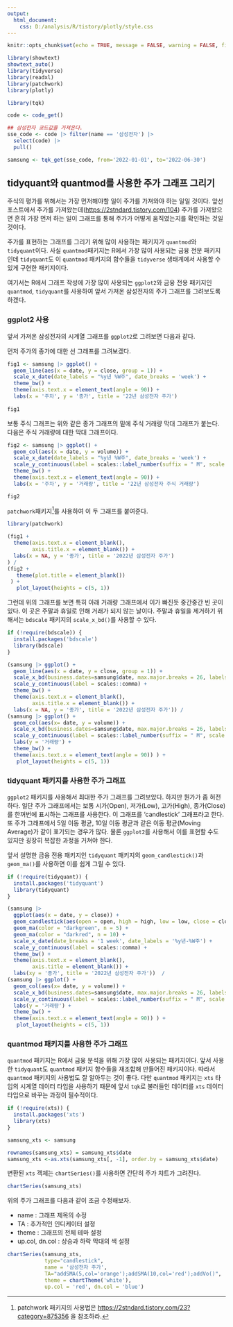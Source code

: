 ```yaml
---
output:
  html_document:
    css: D:/analysis/R/tistory/plotly/style.css
---
```


```r
knitr::opts_chunk$set(echo = TRUE, message = FALSE, warning = FALSE, fig.width = 6.5)

library(showtext)
showtext_auto()
library(tidyverse)
library(readxl)
library(patchwork)
library(plotly)

library(tqk)

code <- code_get()

## 삼성전자 코드값을 가져온다. 
sse_code <- code |> filter(name == '삼성전자') |>
  select(code) |> 
  pull()

samsung <- tqk_get(sse_code, from='2022-01-01', to='2022-06-30')
```

## tidyquant와 quantmod를 사용한 주가 그래프 그리기

주식의 평가를 위해서는 가장 먼저해야할 일이 주가를 가져와야 하는 일일 것이다. 앞선 포스트에서 주가를 가져왔는데(<https://2stndard.tistory.com/104>) 주가를 가져왔으면 흔히 가장 먼저 하는 일이 그래프를 통해 주가가 어떻게 움직였는지를 확인하는 것일 것이다.

주가를 표현하는 그래프를 그리기 위해 많이 사용하는 패키지가 `quantmod`와 `tidyquant`이다. 사실 `quantmod`패키지는 R에서 가장 많이 사용되는 금융 전문 패키지인데 `tidyquant`도 이 `quantmod` 패키지의 함수들을 `tidyverse` 생태계에서 사용할 수 있게 구현한 패키지이다.

여기서는 R에서 그래프 작성에 가장 많이 사용되는 `ggplot2`와 금융 전용 패키지인 `quantmod`, `tidyquant`를 사용하여 앞서 가져온 삼성전자의 주가 그래프를 그려보도록 하겠다.

### ggplot2 사용

앞서 가져온 삼성전자의 시계열 그래프를 `ggplot2`로 그려보면 다음과 같다.

먼저 주가의 종가에 대한 선 그래프를 그려보겠다.

```r
fig1 <- samsung |> ggplot() +
  geom_line(aes(x = date, y = close, group = 1)) +
  scale_x_date(date_labels = "%y년 %W주", date_breaks = 'week') + 
  theme_bw() +
  theme(axis.text.x = element_text(angle = 90)) + 
  labs(x = '주차', y = '종가', title = '22년 삼성전자 주가')
  
fig1
```

보통 주식 그래프는 위와 같은 종가 그래프의 밑에 주식 거래량 막대 그래프가 붙는다. 다음은 주식 거래량에 대한 막대 그래프이다.

```r
fig2 <- samsung |> ggplot() +
  geom_col(aes(x = date, y = volume)) +
  scale_x_date(date_labels = "%y년 %W주", date_breaks = 'week') + 
  scale_y_continuous(label = scales::label_number(suffix = " M", scale = 1e-6)) +
  theme_bw() +
  theme(axis.text.x = element_text(angle = 90)) + 
  labs(x = '주차', y = '거래량', title = '22년 삼성전자 주식 거래량')

fig2
```

`patchwork`패키지[^1]를 사용하여 이 두 그래프를 붙여준다.

[^1]: patchwork 패키지의 사용법은 [https://2stndard.tistory.com/23?category=875356](https://2stndard.tistory.com/23?category=875356) 을 참조하라.

```r
library(patchwork)

(fig1 + 
  theme(axis.text.x = element_blank(), 
        axis.title.x = element_blank()) +
  labs(x = NA, y = '종가', title = '2022년 삼성전자 주가')
) /
(fig2 + 
   theme(plot.title = element_blank())
 ) +
   plot_layout(heights = c(5, 1))


```

그런데 위의 그래프를 보면 특히 아래 거래량 그래프에서 이가 빠진듯 중간중간 빈 곳이 있다. 이 곳은 주말과 휴일로 인해 거래가 되지 않는 날이다. 주말과 휴일을 제거하기 위해서는 `bdscale` 패키지의 `scale_x_bd()`를 사용할 수 있다. 

```r
if (!require(bdscale)) {
  install.packages('bdscale')
  library(bdscale)
}

(samsung |> ggplot() +
  geom_line(aes(x = date, y = close, group = 1)) +
  scale_x_bd(business.dates=samsung$date, max.major.breaks = 26, labels=scales::date_format("%y년 %W주")) +
  scale_y_continuous(label = scales::comma) +
  theme_bw() +
  theme(axis.text.x = element_blank(), 
        axis.title.x = element_blank()) +
  labs(x = NA, y = '종가', title = '2022년 삼성전자 주가')) /
(samsung |> ggplot() +
  geom_col(aes(x= date, y = volume)) +
  scale_x_bd(business.dates=samsung$date, max.major.breaks = 26, labels=scales::date_format("%y년 %W주")) +
  scale_y_continuous(label = scales::label_number(suffix = " M", scale = 1e-6)) +
  labs(y = '거래량') +
  theme_bw() +
  theme(axis.text.x = element_text(angle = 90)) ) +
   plot_layout(heights = c(5, 1))

```

### tidyquant 패키지를 사용한 주가 그래프

`ggplot2` 패키지를 사용해서 최대한 주가 그래프를 그려보았다. 하지만 뭔가가 좀 허전하다. 일단 주가 그래프에서는 보통 시가(Open), 저가(Low), 고가(High), 종가(Close)를 한꺼번에 표시하는 그래프를 사용한다. 이 그래프를 'candlestick' 그래프라고 한다. 또 주가 그래프에서 5일 이동 평균, 10일 이동 평균과 같은 이동 평균(Moving Average)가 같이 표기되는 경우가 많다. 물론 `ggplot2`를 사용해서 이를 표현할 수도 있지만 굉장히 복잡한 과정을 거쳐야 한다.   

앞서 설명한 금융 전용 패키지인 `tidyquant` 패키지의 `geom_candlestick()`과 `geom_ma()`를 사용하면 이를 쉽게 그릴 수 있다. 

```r
if (!require(tidyquant)) {
  install.packages('tidyquant')
  library(tidyquant)
}

(samsung |>
  ggplot(aes(x = date, y = close)) +
  geom_candlestick(aes(open = open, high = high, low = low, close = close)) +
  geom_ma(color = "darkgreen", n = 5) +
  geom_ma(color = "darkred", n = 10) + 
  scale_x_date(date_breaks = '1 week', date_labels = '%y년-%W주') +
  scale_y_continuous(label = scales::comma) +
  theme_bw() +
  theme(axis.text.x = element_blank(), 
        axis.title = element_blank()) + 
  labs(xy = '종가', title = '2022년 삼성전자 주가'))  /
(samsung |> ggplot() +
  geom_col(aes(x= date, y = volume)) +
  scale_x_bd(business.dates=samsung$date, max.major.breaks = 26, labels=scales::date_format("%y년 %W주")) +
  scale_y_continuous(label = scales::label_number(suffix = " M", scale = 1e-6)) +
  labs(y = '거래량') +
  theme_bw() +
  theme(axis.text.x = element_text(angle = 90)) ) +
   plot_layout(heights = c(5, 1))

```

### quantmod 패키지를 사용한 주가 그래프

`quantmod` 패키지는 R에서 금융 분석을 위해 가장 많이 사용되는 패키지이다. 앞서 사용한 `tidyquant`도 `quantmod` 패키지 함수들을 재조합해 만들어진 패키지이다. 따라서 `quantmod` 패키지의 사용법도 잘 알아두는 것이 좋다. 다만 `quantmod` 패키지는 `xts` 타입의 시계열 데이터 타입을  사용하기 때문에 앞서 `tqk`로 불러들인 데이터를 `xts` 데이터 타입으로 바꾸는 과정이 필수적이다. 

```r
if (!require(xts)) {
  install.packages('xts')
  library(xts)
}

samsung_xts <- samsung

rownames(samsung_xts) = samsung_xts$date
samsung_xts <-as.xts(samsung_xts[, -1], order.by = samsung_xts$date)

```

변환된 `xts` 객체는 `chartSeries()`를 사용하면 간단히 주가 챠트가 그려진다.  

```r
chartSeries(samsung_xts)

```

위의 주가 그래프를 다음과 같이 조금 수정해보자.

-   name : 그래프 제목의 수정
-   TA : 추가적인 인디케이터 설정
-   theme : 그래프의 전체 테마 설정
-   up.col, dn.col : 상승과 하락 막대의 색 설정

```r
chartSeries(samsung_xts, 
            type="candlestick",
            name = '삼성전자 주가',
            TA="addSMA(5,col='orange');addSMA(10,col='red');addVo()", 
            theme = chartTheme('white'), 
            up.col = 'red', dn.col = 'blue')
```






